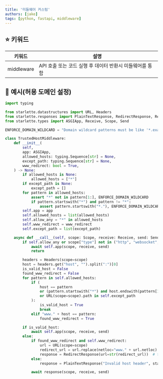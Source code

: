 ```yaml
---
title: '미들웨어 커스텀'
authors: [jake]
tags: [python, fastapi, middleware]
---
```


## ⭐ 키워드

| 키워드 | 설명 |
| --- | --- |
| middleware | API 호출 또는 코드 실행 후 데이터 반환시 미들웨어를 통함 |

## 🐥 예시(허용 도메인 설정)

```python
import typing

from starlette.datastructures import URL, Headers
from starlette.responses import PlainTextResponse, RedirectResponse, Response
from starlette.types import ASGIApp, Receive, Scope, Send

ENFORCE_DOMAIN_WILDCARD = "Domain wildcard patterns must be like '*.example.com'."

class TrustedHostMiddleware:
    def __init__(
        self,
        app: ASGIApp,
        allowed_hosts: typing.Sequence[str] = None,
        except_path: typing.Sequence[str] = None,
        www_redirect: bool = True,
    ) -> None:
        if allowed_hosts is None:
            allowed_hosts = ["*"]
        if except_path is None:
            except_path = []
        for pattern in allowed_hosts:
            assert "*" not in pattern[1:], ENFORCE_DOMAIN_WILDCARD
            if pattern.startswith("*") and pattern != "*":
                assert pattern.startswith("*."), ENFORCE_DOMAIN_WILDCARD
        self.app = app
        self.allowed_hosts = list(allowed_hosts)
        self.allow_any = "*" in allowed_hosts
        self.www_redirect = www_redirect
        self.except_path = list(except_path)

    async def __call__(self, scope: Scope, receive: Receive, send: Send) -> None:
        if self.allow_any or scope["type"] not in ("http", "websocket",):  # pragma: no cover
            await self.app(scope, receive, send)
            return

        headers = Headers(scope=scope)
        host = headers.get("host", "").split(":")[0]
        is_valid_host = False
        found_www_redirect = False
        for pattern in self.allowed_hosts:
            if (
                host == pattern
                or (pattern.startswith("*") and host.endswith(pattern[1:]))
                or URL(scope=scope).path in self.except_path
            ):
                is_valid_host = True
                break
            elif "www." + host == pattern:
                found_www_redirect = True

        if is_valid_host:
            await self.app(scope, receive, send)
        else:
            if found_www_redirect and self.www_redirect:
                url = URL(scope=scope)
                redirect_url = url.replace(netloc="www." + url.netloc)
                response = RedirectResponse(url=str(redirect_url))  # type: Response
            else:
                response = PlainTextResponse("Invalid host header", status_code=400)

            await response(scope, receive, send)
```